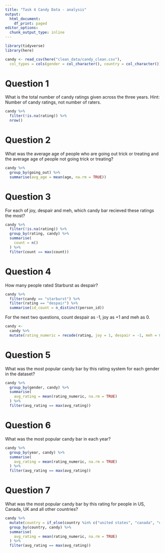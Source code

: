 ```yaml
---
title: "Task 4 Candy Data - analysis"
output:
  html_document:
    df_print: paged
editor_options:
  chunk_output_type: inline
---
```



```r
library(tidyverse)
library(here)

candy <- read_csv(here("clean_data/candy_clean.csv"),
  col_types = cols(gender = col_character(), country = col_character()))
```

# Question 1
What is the total number of candy ratings given across the three years. 
Hint: Number of candy ratings, not number of raters. 

```r
candy %>%
  filter(!is.na(rating)) %>%
  nrow()
```

# Question 2
What was the average age of people who are going out trick or treating and the average age of people not going trick or treating?

```r
candy %>%
  group_by(going_out) %>%
  summarise(avg_age = mean(age, na.rm = TRUE))
```


# Question 3
For each of joy, despair and meh, which candy bar recieved these ratings the most?

```r
candy %>%
  filter(!is.na(rating)) %>%
  group_by(rating, candy) %>%
  summarise(
    count = n()
  ) %>%
  filter(count == max(count))
```

# Question 4
How many people rated Starburst as despair?

```r
candy %>%
  filter(candy == "starburst") %>%
  filter(rating == "despair") %>%
  summarise(id_count = n_distinct(person_id))
```


For the next two questions, count despair as -1, joy as +1 and meh as 0.

```r
candy <-
  candy %>%
  mutate(rating_numeric = recode(rating, joy = 1, despair = -1, meh = 0))

```

# Question 5
What was the most popular candy bar by this rating system for each gender in the dataset?

```r
candy %>%
  group_by(gender, candy) %>%
  summarise(
    avg_rating = mean(rating_numeric, na.rm = TRUE)
  ) %>%
  filter(avg_rating == max(avg_rating))
```

# Question 6
What was the most popular candy bar in each year?

```r
candy %>%
  group_by(year, candy) %>%
  summarise(
    avg_rating = mean(rating_numeric, na.rm = TRUE)
  ) %>%
  filter(avg_rating == max(avg_rating))
```


# Question 7
What was the most popular candy bar by this rating for people in US, Canada, UK and all other countries?


```r
candy %>%
  mutate(country = if_else(country %in% c("united states", "canada", "united kingdom"), country, "other")) %>%
  group_by(country, candy) %>%
  summarise(
    avg_rating = mean(rating_numeric, na.rm = TRUE)
  ) %>%
  filter(avg_rating == max(avg_rating))
```

